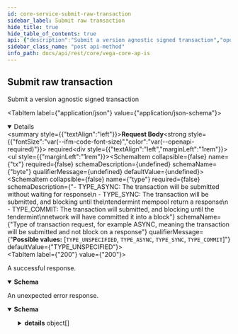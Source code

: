 ```yaml
---
id: core-service-submit-raw-transaction
sidebar_label: Submit raw transaction
hide_title: true
hide_table_of_contents: true
api: {"description":"Submit a version agnostic signed transaction","operationId":"CoreService_SubmitRawTransaction","responses":{"200":{"description":"A successful response.","content":{"application/json":{"schema":{"type":"object","properties":{"success":{"type":"boolean","title":"Success will be true if the transaction was accepted by the node,\n**Important** - success does not mean that the event is confirmed by consensus"},"txHash":{"type":"string","title":"Hash of the transaction, if accepted"},"code":{"type":"integer","format":"int64"},"data":{"type":"string"},"log":{"type":"string"},"height":{"type":"string","format":"int64"}},"title":"Response for submitting a version agnostic transaction on Vega"}}}},"default":{"description":"An unexpected error response.","content":{"application/json":{"schema":{"type":"object","properties":{"code":{"type":"integer","format":"int32"},"message":{"type":"string"},"details":{"type":"array","items":{"type":"object","properties":{"@type":{"type":"string"}},"additionalProperties":{}}}}}}}}},"requestBody":{"content":{"application/json":{"schema":{"type":"object","properties":{"tx":{"type":"string","format":"byte","title":"A bundle of signed payload and signature marshalled into a byte array, to form a transaction that will be submitted to the Vega blockchain"},"type":{"title":"Type of transaction request, for example ASYNC, meaning the transaction will be submitted and not block on a response","type":"string","enum":["TYPE_UNSPECIFIED","TYPE_ASYNC","TYPE_SYNC","TYPE_COMMIT"],"default":"TYPE_UNSPECIFIED","description":"- TYPE_ASYNC: The transaction will be submitted without waiting for response\n - TYPE_SYNC: The transaction will be submitted, and blocking until the\ntendermint mempool return a response\n - TYPE_COMMIT: The transaction will submitted, and blocking until the tendermint\nnetwork will have committed it into a block"}},"title":"Request for submitting a version agnostic transaction on Vega"}}},"required":true},"tags":["CoreService"],"method":"post","path":"/transaction/raw","servers":[{"url":"https://lb.testnet.vega.xyz"}],"jsonRequestBodyExample":{"tx":"string","type":"TYPE_UNSPECIFIED"},"info":{"title":"Vega core APIs","version":"0.54.0"},"postman":{"name":"Submit raw transaction","description":{"content":"Submit a version agnostic signed transaction","type":"text/plain"},"url":{"path":["transaction","raw"],"host":["{{baseUrl}}"],"query":[],"variable":[]},"header":[{"key":"Content-Type","value":"application/json"},{"key":"Accept","value":"application/json"}],"method":"POST","body":{"mode":"raw","raw":"\"\"","options":{"raw":{"language":"json"}}}}}
sidebar_class_name: "post api-method"
info_path: docs/api/rest/core/vega-core-ap-is
---
```



## Submit raw transaction



Submit a version agnostic signed transaction

<MimeTabs><TabItem label={"application/json"} value={"application/json-schema"}><details style={{}} data-collapsed={false} open={true}><summary style={{"textAlign":"left"}}><strong>Request Body</strong><strong style={{"fontSize":"var(--ifm-code-font-size)","color":"var(--openapi-required)"}}> required</strong></summary><div style={{"textAlign":"left","marginLeft":"1rem"}}></div><ul style={{"marginLeft":"1rem"}}><SchemaItem collapsible={false} name={"tx"} required={false} schemaDescription={undefined} schemaName={"byte"} qualifierMessage={undefined} defaultValue={undefined}></SchemaItem><SchemaItem collapsible={false} name={"type"} required={false} schemaDescription={"- TYPE_ASYNC: The transaction will be submitted without waiting for response\n - TYPE_SYNC: The transaction will be submitted, and blocking until the\ntendermint mempool return a response\n - TYPE_COMMIT: The transaction will submitted, and blocking until the tendermint\nnetwork will have committed it into a block"} schemaName={"Type of transaction request, for example ASYNC, meaning the transaction will be submitted and not block on a response"} qualifierMessage={"**Possible values:** [`TYPE_UNSPECIFIED`, `TYPE_ASYNC`, `TYPE_SYNC`, `TYPE_COMMIT`]"} defaultValue={"TYPE_UNSPECIFIED"}></SchemaItem></ul></details></TabItem></MimeTabs><div><ApiTabs><TabItem label={"200"} value={"200"}><div>

A successful response.

</div><div><MimeTabs groupId={"mime-type"}><TabItem label={"application/json"} value={"application/json"}><SchemaTabs groupId={"schema-tabs"}><TabItem label={"Schema"} value={"Schema"}><details style={{}} data-collapsed={false} open={true}><summary style={{"textAlign":"left"}}><strong>Schema</strong></summary><div style={{"textAlign":"left","marginLeft":"1rem"}}></div><ul style={{"marginLeft":"1rem"}}><SchemaItem collapsible={false} name={"success"} required={false} schemaDescription={undefined} schemaName={"Success will be true if the transaction was accepted by the node,\n**Important** - success does not mean that the event is confirmed by consensus"} qualifierMessage={undefined} defaultValue={undefined}></SchemaItem><SchemaItem collapsible={false} name={"txHash"} required={false} schemaDescription={undefined} schemaName={"Hash of the transaction, if accepted"} qualifierMessage={undefined} defaultValue={undefined}></SchemaItem><SchemaItem collapsible={false} name={"code"} required={false} schemaDescription={undefined} schemaName={"int64"} qualifierMessage={undefined} defaultValue={undefined}></SchemaItem><SchemaItem collapsible={false} name={"data"} required={false} schemaDescription={undefined} schemaName={"string"} qualifierMessage={undefined} defaultValue={undefined}></SchemaItem><SchemaItem collapsible={false} name={"log"} required={false} schemaDescription={undefined} schemaName={"string"} qualifierMessage={undefined} defaultValue={undefined}></SchemaItem><SchemaItem collapsible={false} name={"height"} required={false} schemaDescription={undefined} schemaName={"int64"} qualifierMessage={undefined} defaultValue={undefined}></SchemaItem></ul></details></TabItem><TabItem label={"Example (from schema)"} value={"Example (from schema)"}><ResponseSamples responseExample={"{\n  \"success\": true,\n  \"txHash\": \"string\",\n  \"code\": 0,\n  \"data\": \"string\",\n  \"log\": \"string\",\n  \"height\": \"string\"\n}"} language={"json"}></ResponseSamples></TabItem></SchemaTabs></TabItem></MimeTabs></div></TabItem><TabItem label={"default"} value={"default"}><div>

An unexpected error response.

</div><div><MimeTabs groupId={"mime-type"}><TabItem label={"application/json"} value={"application/json"}><SchemaTabs groupId={"schema-tabs"}><TabItem label={"Schema"} value={"Schema"}><details style={{}} data-collapsed={false} open={true}><summary style={{"textAlign":"left"}}><strong>Schema</strong></summary><div style={{"textAlign":"left","marginLeft":"1rem"}}></div><ul style={{"marginLeft":"1rem"}}><SchemaItem collapsible={false} name={"code"} required={false} schemaDescription={undefined} schemaName={"int32"} qualifierMessage={undefined} defaultValue={undefined}></SchemaItem><SchemaItem collapsible={false} name={"message"} required={false} schemaDescription={undefined} schemaName={"string"} qualifierMessage={undefined} defaultValue={undefined}></SchemaItem><SchemaItem collapsible={true} className={"schemaItem"}><details style={{}}><summary style={{}}><strong>details</strong><span style={{"opacity":"0.6"}}> object[]</span></summary><div style={{"marginLeft":"1rem"}}><SchemaItem collapsible={false} name={"@type"} required={false} schemaDescription={undefined} schemaName={"string"} qualifierMessage={undefined} defaultValue={undefined}></SchemaItem></div></details></SchemaItem></ul></details></TabItem><TabItem label={"Example (from schema)"} value={"Example (from schema)"}><ResponseSamples responseExample={"{\n  \"code\": 0,\n  \"message\": \"string\",\n  \"details\": [\n    {\n      \"@type\": \"string\"\n    }\n  ]\n}"} language={"json"}></ResponseSamples></TabItem></SchemaTabs></TabItem></MimeTabs></div></TabItem></ApiTabs></div>
      